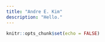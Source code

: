 ```yaml
---
title: "Andre E. Kim"
description: "Hello."
---
```


```r
knitr::opts_chunk$set(echo = FALSE)
```

